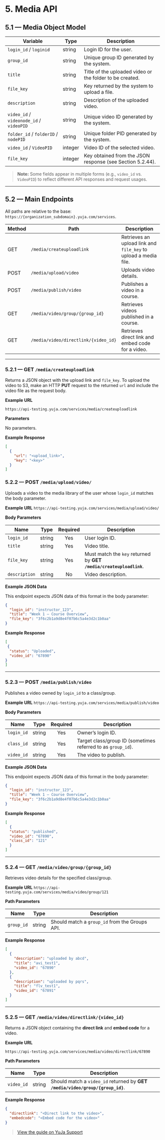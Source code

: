 # 5. Media API

## 5.1 — Media Object Model

| Variable                                 | Type    | Description                                                                                                      |
| ---------------------------------------- | ------- | ---------------------------------------------------------------------------------------------------------------- |
| `login_id` / `loginid`                   | string  | Login ID for the user.                                                                                           |
| `group_id`                               | string  | Unique group ID generated by the system.                                                                         |
| `title`                                  | string  | Title of the uploaded video or the folder to be created.                                                         |
| `file_key`                               | string  | Key returned by the system to upload a file.                                                                     |
| `description`                            | string  | Description of the uploaded video.                                                                               |
| `video_id` / `videonode_id` / `videoPID` | string  | Unique video ID generated by the system.                                                                         |
| `folder_id` / `folderID` / `nodePID`     | string  | Unique folder PID generated by the system.                                                                       |
| `video_id` / `VideoPID`                  | integer | Video ID of the selected video.                                                                                  |
| `file_key`                               | integer | Key obtained from the JSON response (see Section 5.2.44).                                                        |

> **Note:** Some fields appear in multiple forms (e.g., `video_id` vs. `VideoPID`) to reflect different API responses and request usages.

---

## 5.2 — Main Endpoints

All paths are relative to the base: `https://{organization_subdomain}.yuja.com/services`.

| Method | Path                                                                     | Description                                                                                                     |
| ------ | ------------------------------------------------------------------------ | --------------------------------------------------------------------------------------------------------------- |
| GET    | `/media/createuploadlink`                                                | Retrieves an upload link and `file_key` to upload a media file.                                                 |
| POST   | `/media/upload/video`                                                    | Uploads video details.                                                                                          |
| POST   | `/media/publish/video`                                                   | Publishes a video in a course.                                                                                  |
| GET    | `/media/video/group/{group_id}`                                          | Retrieves videos published in a course.                                                                         |
| GET    | `/media/video/directlink/{video_id}`                                     | Retrieves direct link and embed code for a video.                                                               |



---

### 5.2.1 — GET `/media/createuploadlink`

Returns a JSON object with the upload link and `file_key`.
To upload the video to S3, make an HTTP **PUT** request to the returned `url` and include the video file as the request body.

**Example URL**

`https://api-testing.yuja.com/services/media/createuploadlink`

**Parameters**

No parameters.

**Example Response**

```json
[
  {
    "url": "<upload_link>",
    "key": "<key>"
  }
]
```

### 5.2.2 — POST `/media/upload/video/`

Uploads a video to the media library of the user whose `login_id` matches the body parameter.

**Example URL**
`https://api-testing.yuja.com/services/media/upload/video/`

**Body Parameters**

| Name          | Type   | Required | Description                                                         |
| ------------- | ------ | :------: | ------------------------------------------------------------------- |
| `login_id`    | string |   Yes    | User login ID.                                                      |
| `title`       | string |   Yes    | Video title.                                                        |
| `file_key`    | string |   Yes    | Must match the `key` returned by **GET `/media/createuploadlink`**. |
| `description` | string |    No    | Video description.                                                  |

**Example JSON Data**

This endpoint expects JSON data of this format in the body parameter:

```json
{
  "login_id": "instructor_123",
  "title": "Week 1 — Course Overview",
  "file_key": "3f6c2b1a9d8e4f07b6c5a4e3d2c1b0aa"
}
```

**Example Response**
```json
[
 {
  "status": "Uploaded",
  "video_id": "67890"
}
]
```

---

### 5.2.3 — POST `/media/publish/video`

Publishes a video owned by `login_id` to a class/group.

**Example URL**
`https://api-testing.yuja.com/services/media/publish/video`

**Body Parameters**

| Name       | Type   | Required | Description                                                  |
| ---------- | ------ | :------: | ------------------------------------------------------------ |
| `login_id` | string |   Yes    | Owner’s login ID.                                            |
| `class_id` | string |   Yes    | Target class/group ID (sometimes referred to as `group_id`). |
| `video_id` | string |   Yes    | The video to publish.                                        |

**Example JSON Data**

This endpoint expects JSON data of this format in the body parameter:

```json
{
  "login_id": "instructor_123",
  "title": "Week 1 — Course Overview",
  "file_key": "3f6c2b1a9d8e4f07b6c5a4e3d2c1b0aa"
}
```

**Example Response**

```json
[
  {
  "status": "published",
  "video_id": "67890",
  "class_id": "121"
  }
]
```

---

### 5.2.4 — GET `/media/video/group/{group_id}`

Retrieves video details for the specified class/group.

**Example URL**
`https://api-testing.yuja.com/services/media/video/group/121`

**Path Parameters**

| Name       | Type   | Description                                    |
| ---------- | ------ | ---------------------------------------------- |
| `group_id` | string | Should match a `group_id` from the Groups API. |

**Example Response**

```json
[
  {
    "description": "uploaded by abcd",
    "title": "avi_test1",
    "video_id": "67890"
  },
  {
    "description": "uploaded by pqrs",
    "title": "flv_test1",
    "video_id": "67891"
  }
]
```

---

### 5.2.5 — GET `/media/video/directlink/{video_id}`

Returns a JSON object containing the **direct link** and **embed code** for a video.

**Example URL**

`https://api-testing.yuja.com/services/media/video/directlink/67890`

**Path Parameters**

| Name       | Type   | Description                                                                    |
| ---------- | ------ | ------------------------------------------------------------------------------ |
| `video_id` | string | Should match a `video_id` returned by **GET `/media/video/group/{group_id}`**. |

**Example Response**

```json
{
  "directlink": "<Direct link to the video>",
  "embedcode": "<Embed code for the video>"
}
```
> [View the guide on YuJa Support](https://support.yuja.com/hc/en-us/articles/360049580714-YuJa-API)
